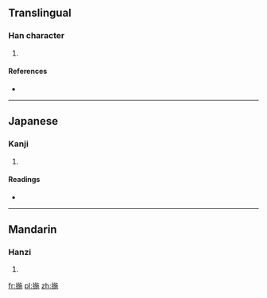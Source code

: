 ==Translingual==

===Han character===
{{Han char|rn=64|rad=手|as=09|sn=12|four=5801<sub>2</sub>|canj=手卜尸木 (QYSD)}}

# {{defn|Han|sort=手09}}

====References====
* {{Han ref|kx=0442.010|dkj=12348|dj=0793.030|hdz=31923.080|uh=63D3|ud=25555|bh=D969|bd=55657}}

----

==Japanese==

===Kanji===
{{ja-kanji|grade=|rs=手09}}

# {{defn|lang=ja|sort=手09}}

====Readings====
* {{ja-readings|on=[[し]] (shi)|kun=[[とる]] (toru)}}

----

==Mandarin==

===Hanzi===
{{cmn-hanzi|pin=[[shì]] ([[shi4]])|wg=shih<sup>4</sup>}}

# {{defn|lang=cmn|sort=手09}}

[[fr:揓]]
[[pl:揓]]
[[zh:揓]]